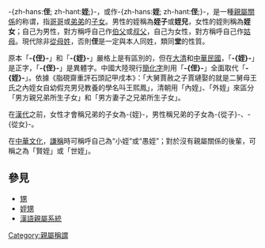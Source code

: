 -{zh-hans:'''侄'''; zh-hant:'''姪''';}-，或作-{zh-hans:'''姪'''; zh-hant:'''侄''';}-，是一種[[親屬關係|親屬關係]]的称谓，指[[哥哥|哥哥]]或[[弟弟|弟弟]]的[[子女|子女]]。男性的姪稱為'''姪子'''或'''姪兒'''，女性的姪則稱為'''姪女'''；自己为男性，對方稱呼自己作[[伯父|伯父]]或[[叔父|叔父]]，自己为女性，對方稱呼自己作[[姑母|姑母]]。現代除非[[從母姓|從母姓]]，否則'''侄'''是一定與本人同姓，類同'''堂'''的性質。

原本「'''-{侄}-'''」和「'''-{姪}-'''」嚴格上是有區別的，但在[[清朝|大清]]和[[中華民國|中華民國]]，「'''-{姪}-'''」是正字，「'''-{侄}-'''」是異體字。中國大陸現行[[簡化字|簡化字]]則用「'''-{侄}-'''」全面取代「'''-{姪}-'''」。依據《脂硯齋重評石頭記甲戌本》：「大舅賈赦之子賈璉娶的就是二舅母王氏之內姪女自幼假充男兒教養的學名呌王熙鳳」，清朝用「內姪」、「外姪」來區分「男方親兄弟所生子女」和「男方妻子之兄弟所生子女」。

在[[漢代|漢代]]之前，女性才會稱兄弟的子女為-{姪}-，男性稱兄弟的子女為-{從子}-、-{從女}-。

在[[中華文化|中華文化]]，[[謙稱|謙稱]]時可稱呼自己為“小姪”或“愚姪”；對於沒有親屬關係的後輩，可稱之為「賢姪」或「世姪」。

== 參見 ==
* [[甥|甥]]
*[[姪甥|姪甥]]
* [[漢語親屬系統|漢語親屬系統]]

{{人物小作品}}

[[Category:親屬稱謂|Category:親屬稱謂]]